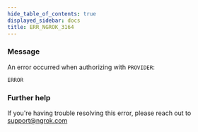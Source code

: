 ```yaml
---
hide_table_of_contents: true
displayed_sidebar: docs
title: ERR_NGROK_3164
---
```


### Message

An error occurred when authorizing with `PROVIDER`:

`ERROR`

<ErrorDetails />

### Further help

If you're having trouble resolving this error, please reach out to [support@ngrok.com](mailto:support@ngrok.com?subject=Help%20with%20ERR_NGROK_3164)
